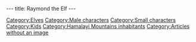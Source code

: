 ---
title: Raymond the Elf
---

{{Character|
Name=Raymond the Elf|
Image=DIVERS.gif|
Race=[[Elf]]|
Gender=Male|
Size=Small|
Age=Kid}}

{{Stub}}

[[Category:Elves]]
[[Category:Male characters]]
[[Category:Small characters]]
[[Category:Kids]]
[[Category:Hamalayi Mountains inhabitants]]
[[Category:Articles without an image]]